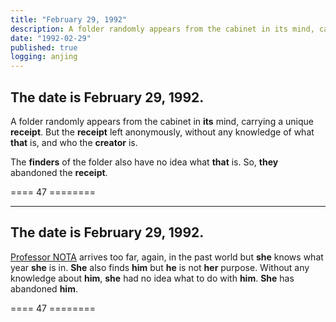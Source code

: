 ```yaml
---
title: "February 29, 1992"
description: A folder randomly appears from the cabinet in its mind, carrying a unique receipt.
date: "1992-02-29"
published: true
logging: anjing
---
```


## The date is February 29, 1992.

A folder randomly appears from the cabinet in **its** mind, carrying a unique **receipt**. But the 
**receipt** left anonymously, without any knowledge of what **that** is, and who the **creator** is.

The **finders** of the folder also have no idea what **that** is. So, **they** abandoned the **receipt**.

==== 47 ========

---

## The date is February 29, 1992.

[Professor NOTA](https://prompt.straight-line.org/) arrives too far, again, in the past world but **she** knows what year **she** is in. **She** also finds **him** but **he** is not **her** purpose. Without any knowledge about **him**, **she** had no idea what to do with **him**. **She** has abandoned **him**.

==== 47 ========
